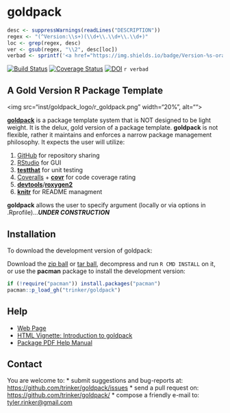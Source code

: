 goldpack
=======

```r
desc <- suppressWarnings(readLines("DESCRIPTION"))
regex <- "(^Version:\\s+)(\\d+\\.\\d+\\.\\d+)"
loc <- grep(regex, desc)
ver <- gsub(regex, "\\2", desc[loc])
verbad <- sprintf('<a href="https://img.shields.io/badge/Version-%s-orange.svg"><img src="https://img.shields.io/badge/Version-%s-orange.svg" alt="Version"/></a></p>', ver, ver)
````

[![Build Status](https://travis-ci.org/trinker/goldpack.png?branch=master)](https://travis-ci.org/trinker/goldpack)
[![Coverage Status](https://coveralls.io/repos/trinker/goldpack/badge.png?branch=master)](https://coveralls.io/r/trinker/goldpack?branch=master)
[![DOI](https://zenodo.org/badge/5398/trinker/goldpack.svg)](http://dx.doi.org/10.5281/zenodo.15758)
`r verbad`

## A Gold Version R Package Template


<img src="inst/goldpack_logo/r_goldpack.png" width="20%", alt="">  

[**goldpack**](http://trinker.github.io/goldpack_dev) is a package template system that is NOT designed to be light weight.  It is the delux, gold version of a package template.  **goldpack** is not flexible, rather it maintains and enforces a narrow package management philosophy.  It expects the user will utilize:

1.  [GitHub](https://github.com) for repository sharing
2.  [RStudio](http://www.rstudio.com/) for GUI 
3.  [**testthat**](http://cran.r-project.org/web/packages/testthat/index.html) for unit testing
4.  [Coveralls](https://coveralls.io/) + [**covr**](https://github.com/jimhester/covr) for code coverage rating
5.  [**devtools**](http://cran.r-project.org/web/packages/devtools/index.html)/[**roxygen2**](http://cran.r-project.org/web/packages/roxygen2/index.html)
6.  [**knitr**](http://yihui.name/knitr/) for README managment

**goldpack** allows the user to specify argument (locally or via options in .Rprofile)...***UNDER CONSTRUCTION***  


## Installation

To download the development version of goldpack:

Download the [zip ball](https://github.com/trinker/goldpack/zipball/master) or [tar ball](https://github.com/trinker/goldpack/tarball/master), decompress and run `R CMD INSTALL` on it, or use the **pacman** package to install the development version:

```r
if (!require("pacman")) install.packages("pacman")
pacman::p_load_gh("trinker/goldpack")
```

## Help

- [Web Page](http://trinker.github.com/goldpack/)     
- [HTML Vignette: Introduction to goldpack](http://trinker.github.io/goldpack/vignettes/introduction.html)       
- [Package PDF Help Manual](https://dl.dropboxusercontent.com/u/61803503/goldpack.pdf)   

## Contact

You are welcome to:
* submit suggestions and bug-reports at: <https://github.com/trinker/goldpack/issues>
* send a pull request on: <https://github.com/trinker/goldpack/>
* compose a friendly e-mail to: <tyler.rinker@gmail.com>



